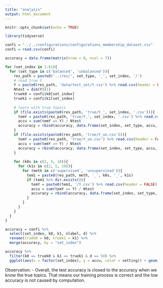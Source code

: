 ```yaml
---
title: "analysis"
output: html_document
---
```


```r
knitr::opts_chunk$set(echo = TRUE)
```
```r
library(tidyverse)
```
```r
confi = "../../configurations/configurations_membership_dataset.csv"
confi = read.csv(confi)
```

```r
accuracy = data.frame(matrix(nrow = 0, ncol = 7))

for (set_index in 1:81){
  for (set_type in c('balanced', 'unbalanced')){
    res_path = paste0('../res/', set_type, '_', set_index, '/')
    # read true Y
    Y = paste0(res_path, 'data/test_set/Y.csv') %>% read.csv(header = FALSE) 
    Ntest = dim(Y)[1]
    truek0 = confi$k0[set_index]
    truek1 = confi$k1[set_index]
    
    # learn with true topics
    if (file.exists(paste0(res_path, 'true/Y_', set_index, '.csv'))){
      temY = paste0(res_path, 'true/Y_', set_index, '.csv') %>% read.csv(header = FALSE)
      accu = sum(temY == Y) / Ntest
      accuracy = rbind(accuracy, data.frame(set_index, set_type, accu, setting = 'truth', k0 = truek0, k1 = truek1, method = 'supervised'))
    }
    if (file.exists(paste0(res_path, 'true/Y_un.csv'))){
      temY = paste0(res_path, 'true/Y_un.csv') %>% read.csv(header = FALSE) 
      accu = sum(temY == Y) / Ntest
      accuracy = rbind(accuracy, data.frame(set_index, set_type, accu, setting = 'truth', k0 = truek0, k1 = truek1, method = 'unsupervised'))
    }
    
    for (k0s in c(2, 5, 10)){
      for (k1s in c(2, 5, 10)){
        for (meth in c('supervised', 'unsupervised')){
          tem1 = paste0(res_path, meth, '_', k0s, '_', k1s)
          if (tem1 %>% dir.exists()){
            temY = paste0(tem1, '/Y.csv') %>% read.csv(header = FALSE)
            accu = sum(temY == Y) / Ntest
            accuracy = rbind(accuracy, data.frame(set_index, set_type, accu, setting = 'training', k0 = k0s, k1 = k1s, method = meth))
          }
        }
      }
    }    
  }
}
```

```r
accuracy = confi %>% 
  select(set_index, k0, k1, nlabel, d) %>%
  rename(truek0 = k0, truek1 = k1) %>%
  merge(accuracy, by = "set_index") 
```

```r
accuracy %>%
  filter(k0 == truek0 & k1 == truek1 & d == 50) %>%
  ggplot(aes(x = factor(set_index), y = accu, color = setting)) + geom_point() + facet_grid(method~set_type)
```

Observation: 
 - Overall, the test accuracy is closed to the accuracy when we know the true topics. That means our training process is correct and the low accuracy is not caused by computation.












